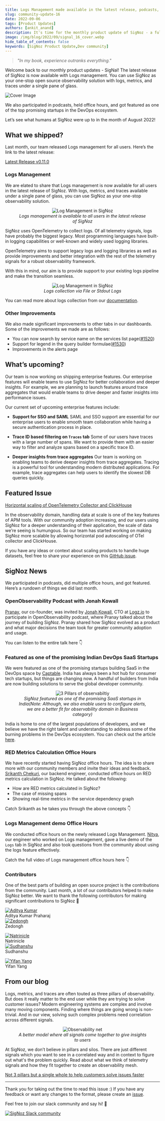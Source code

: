 ```yaml
---
title: Logs Management made available in the latest release, podcasts, office hours & more - SigNal 16
slug: community-update-16
date: 2022-09-06
tags: [Product Updates]
authors: [ankit_anand]
description: It's time for the monthly product update of SigNoz - a full-stack open-source APM tool. Find out what we've been upto at SigNoz during August, 2022.
image: /img/blog/2022/09/signal_16_cover.webp
hide_table_of_contents: false
keywords: [SigNoz Product Update,Dev community]
---
```




<head>
  <link rel="canonical" href="https://signoz.io/blog/community-update-16/"/>
</head>

> _"In my book, experience outranks everything."_

Welcome back to our monthly product updates - SigNal! The latest release of SigNoz is now available with Logs management. You can use SigNoz as your one-stop open source observability solution with logs, metrics, and traces under a single pane of glass.



![Cover Image](/img/blog/2022/09/signal_16_cover.webp)

We also participated in podcasts, held office hours, and got featured as one of the top promising startups in the DevOps ecosystem.

Let’s see what humans at SigNoz were up to in the month of August 2022!

## What we shipped?

Last month, our team released Logs management for all users. Here’s the link to the latest release:

[Latest Release v0.11.0](https://github.com/ezeslucky/monitrix.git/signoz/releases/tag/v0.11.0)

### Logs Management

We are elated to share that Logs management is now available for all users in the latest release of SigNoz. With logs, metrics, and traces available under a single pane of glass, you can use SigNoz as your one-stop observability solution.

<figure data-zoomable align='center'>
    <img src="/img/blog/common/signoz_logs.webp" alt="Log Management in SigNoz"/>
    <figcaption><i>Logs management is available to all users in the latest release of SigNoz</i></figcaption>
</figure>



SigNoz uses OpenTelemetry to collect logs. Of all telemetry signals, logs have probably the biggest legacy. Most programming languages have built-in logging capabilities or well-known and widely used logging libraries.

OpenTelemetry aims to support legacy logs and logging libraries as well as provide improvements and better integration with the rest of the telemetry signals for a robust observability framework.

With this in mind, our aim is to provide support to your existing logs pipeline and make the transition seamless.

<figure data-zoomable align='center'>
    <img src="/img/logs/using_agent.webp" alt="Log Management in SigNoz"/>
    <figcaption><i>Logs collection via File or Stdout Logs</i></figcaption>
</figure>



You can read more about logs collection from our [documentation](https://signoz.io/docs/userguide/logs/).

### Other Improvements

We also made significant improvements to other tabs in our dashboards. Some of the improvements we made are as follows:

- You can now search by service name on the services list page([#1520](https://github.com/ezeslucky/monitrix.git/signoz/pull/1520))
- Support for legend in the query builder formulae([#1530](https://github.com/ezeslucky/monitrix.git/signoz/pull/1530))
- Improvements in the alerts page

## What’s upcoming?

Our team is now working on shipping enterprise features. Our enterprise features will enable teams to use SigNoz for better collaboration and deeper insights. For example, we are planning to launch features around trace aggregates that would enable teams to drive deeper and faster insights into performance issues.

Our current set of upcoming enterprise features include:

- **Support for SSO and SAML**
  SAML and SSO support are essential for our enterprise users to enable smooth team collaboration while having a secure authentication process in place.

- **Trace ID based filtering on `Traces` tab**
  Some of our users have traces with a large number of spans. We want to provide them with an easier way to filter and analyze spans based on a specific trace ID.

- **Deeper insights from trace aggregates**
  Our team is working on enabling teams to derive deeper insights from trace aggregates. Tracing is a powerful tool for understanding modern distributed applications. For example, trace aggregates can help users to identify the slowest DB queries quickly.

## Featured Issue

[Horizontal scaling of OpenTelemetry Collector and ClickHouse](https://github.com/ezeslucky/monitrix.git/signoz/issues/1543)

In the observability domain, handling data at scale is one of the key features of APM tools. With our community adoption increasing, and our users using SigNoz for a deeper understanding of their application, the scale of data we’re seeing is humungous. So our team has started working on making SigNoz more scalable by allowing horizontal pod autoscaling of OTel collector and ClickHouse.

If you have any ideas or context about scaling products to handle huge datasets, feel free to share your experience on this [GitHub issue](https://github.com/ezeslucky/monitrix.git/signoz/issues/1543).

## SigNoz News

We participated in podcasts, did multiple office hours, and got featured. Here’s a rundown of things we did last month.

### OpenObservability Podcast with Jonah Kowall

[Pranay](https://twitter.com/pranay01), our co-founder, was invited by [Jonah Kowall](https://twitter.com/jkowall), CTO at [Logz.io](http://Logz.io) to participate in OpenObservability podcast, where Pranay talked about the journey of building SigNoz. Pranay shared how SigNoz evolved as a product and what major decisions the team took for greater community adoption and usage.

You can listen to the entire talk here 👇



<YouTube id="Vhvxv9B8HDE" mute={false} />



### Featured as one of the promising Indian DevOps SaaS Startups

We were featured as one of the promising startups building SaaS in the DevOps space by [Captable](https://the-captable.com/). India has always been a hot hub for consumer tech startups, but things are changing now. A handful of builders from India are now building solutions to serve the global developer community.

<figure data-zoomable align='center'>
    <img src="/img/blog/2022/09/devops_startups.webp" alt="3 Pillars of observabiltiy"/>
    <figcaption><i>SigNoz featured as one of the promising SaaS startups in India(Note: Although, we also enable users to configure alerts, we are a better fit for observability domain in Business category)</i></figcaption>
</figure>



India is home to one of the largest populations of developers, and we believe we have the right talent and understanding to address some of the burning problems in the DevOps ecosystem. You can check out the article [here](https://the-captable.com/2022/08/devops-startup-india-funding-next-saas-opportunity/).

### RED Metrics Calculation Office Hours

We have recently started having SigNoz office hours. The idea is to share more with our community members and invite their ideas and feedback. [Srikanth Chekuri](https://github.com/srikanthccv), our backend engineer, conducted office hours on RED metrics calculation in SigNoz. He talked about the following:

- How are RED metrics calculated in SigNoz?
- The case of missing spans
- Showing real-time metrics in the service dependency graph

Catch Srikanth as he takes you through the above concepts 👇



<YouTube id="60zQWbZQSTY" mute={false} />



### Logs Management demo Office Hours

We conducted office hours on the newly released Logs Management. [Nitya](https://www.linkedin.com/in/nityananda-gohain/), our engineer who worked on Logs management, gave a live demo of the `Logs` tab in SigNoz and also took questions from the community about using the logs feature effectively.

Catch the full video of Logs management office hours here 👇



<YouTube id="MLraw3pjYy8" mute={false} />



### Contributors

One of the best parts of building an open source project is the contributions from the community. Last month, a lot of our contributors helped to make SigNoz better. We want to thank the following contributors for making significant contributions to SigNoz 🤗

<div class="row">
    <div class="col col--6">
      <div class="avatar">
      <a
         class="avatar__photo-link avatar__photo avatar__photo--lg"
         href="https://github.com/pts95"
      >
         <img
            alt="Aditya Kumar"
            src="https://avatars.githubusercontent.com/u/5800814?v=4"
         />
      </a>
      <div class="avatar__intro">
         <div class="avatar__name">Aditya Kumar Praharaj</div>
         <small class="avatar__subtitle">
         </small>
      </div>
      </div>
   </div>
    <div class="col col--6">
      <div class="avatar">
      <a
         class="avatar__photo-link avatar__photo avatar__photo--lg"
         href="https://github.com/zedongh"
      >
         <img
            alt="Zedongh"
            src="https://avatars.githubusercontent.com/u/13192735?v=4"
         />
      </a>
      <div class="avatar__intro">
         <div class="avatar__name">Zedongh</div>
         <small class="avatar__subtitle">
         </small>
      </div>
      </div>
   </div>
</div>

<p></p>

<div class="row">
    <div class="col col--6">
      <div class="avatar">
      <a
         class="avatar__photo-link avatar__photo avatar__photo--lg"
         href="https://github.com/Natrinicle"
      >
         <img
            alt="Natrinicle"
            src="https://avatars.githubusercontent.com/u/6841452?v=4"
         />
      </a>
      <div class="avatar__intro">
         <div class="avatar__name">Natrinicle</div>
         <small class="avatar__subtitle">
         </small>
      </div>
      </div>
   </div>
    <div class="col col--6">
      <div class="avatar">
      <a
         class="avatar__photo-link avatar__photo avatar__photo--lg"
         href="https://github.com/sudhanshud"
      >
         <img
            alt="Sudhanshu"
            src="https://avatars.githubusercontent.com/u/10415978?v=4"
         />
      </a>
      <div class="avatar__intro">
         <div class="avatar__name">Sudhanshu</div>
         <small class="avatar__subtitle">
         </small>
      </div>
      </div>
   </div>
</div>

<p></p>

<div class="row">
    <div class="col col--6">
      <div class="avatar">
      <a
         class="avatar__photo-link avatar__photo avatar__photo--lg"
         href="https://github.com/EthanGeekFan"
      >
         <img
            alt="Yifan Yang"
            src="https://avatars.githubusercontent.com/u/52592278?v=4"
         />
      </a>
      <div class="avatar__intro">
         <div class="avatar__name">Yifan Yang</div>
         <small class="avatar__subtitle">
         </small>
      </div>
      </div>
   </div>
</div>

<p></p>

## From our blog

Logs, metrics, and traces are often touted as three pillars of observability. But does it really matter to the end user while they are trying to solve customer issues? Modern engineering systems are complex and involve many moving components. Finding where things are going wrong is non-trivial. And in our view, solving such complex problems need correlation across different signals.

<figure data-zoomable align='center'>
    <img src="/img/blog/2022/07/o11y-net-trans.webp" alt="Observability net"/>
    <figcaption><i>A better model where all signals come together to give insights to users</i></figcaption>
</figure>



At SigNoz, we don’t believe in pillars and silos. There are just different signals which you want to see in a correlated way and in context to figure out what's the problem quickly. Read about what we think of telemetry signals and how they fit together to create an observability mesh.

[Not 3 pillars but a single whole to help customers solve issues faster](https://signoz.io/blog/observability-net/)

---

Thank you for taking out the time to read this issue :) If you have any feedback or want any changes to the format, please create an [issue](https://github.com/ezeslucky/monitrix.git/signoz/issues).

Feel free to join our slack community and say hi! 👋

[![SigNoz Slack community](/img/blog/common/join_slack_cta.webp)](https://signoz.io/slack)
